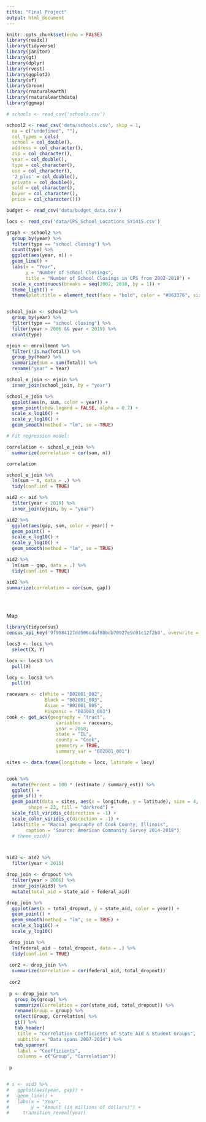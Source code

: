 ```yaml
---
title: "Final Project"
output: html_document
---
```


```r
knitr::opts_chunk$set(echo = FALSE)
library(readxl)
library(tidyverse)
library(janitor)  
library(gt)
library(dplyr)
library(rvest)
library(ggplot2)
library(sf)
library(broom)
library(rnaturalearth)
library(rnaturalearthdata)
library(ggmap)
```

```r
# schools <- read_csv('schools.csv') 

school2 <- read_csv('data/schools.csv', skip = 1,
  na = c("undefined", ""),
  col_types = cols(
  school = col_double(),
  address = col_character(),
  zip = col_character(),
  year = col_double(),
  type = col_character(),
  use = col_character(),
  '2_plus' = col_double(),
  private = col_double(),
  sold = col_character(),
  buyer = col_character(),
  price = col_character())) 

budget <- read_csv('data/budget_data.csv')

locs <- read_csv('data/CPS_School_Locations_SY1415.csv')
```

```r
graph <- school2 %>% 
  group_by(year) %>% 
  filter(type == "school closing") %>% 
  count(type) %>% 
  ggplot(aes(year, n)) +
  geom_line() +
  labs(x = "Year", 
       y = "Number of School Closings", 
       title = "Number of School Closings in CPS from 2002-2018") +
  scale_x_continuous(breaks = seq(2002, 2018, by = 1)) +
  theme_light() +
  theme(plot.title = element_text(face = "bold", color = "#063376", size = 20))


school_join <- school2 %>% 
  group_by(year) %>% 
  filter(type == "school closing") %>% 
  filter(year > 2006 && year < 2019) %>% 
  count(type) 

ejoin <- enrollment %>% 
  filter(!is.na(Total)) %>% 
  group_by(Year) %>% 
  summarize(sum = sum(Total)) %>% 
  rename("year" = Year)

school_e_join <- ejoin %>%
  inner_join(school_join, by = "year") 

school_e_join %>%
  ggplot(aes(n, sum, color = year)) +
  geom_point(show.legend = FALSE, alpha = 0.7) +
  scale_x_log10() +
  scale_y_log10() +
  geom_smooth(method = "lm", se = TRUE)

# Fit regression model:

correlation <- school_e_join %>%
  summarize(correlation = cor(sum, n))

correlation

school_e_join %>%
  lm(sum ~ n, data = .) %>%
  tidy(conf.int = TRUE)

aid2 <- aid %>% 
  filter(year < 2019) %>% 
  inner_join(ejoin, by = "year")

aid2 %>% 
  ggplot(aes(gap, sum, color = year)) +
  geom_point() +
  scale_x_log10() +
  scale_y_log10() +
  geom_smooth(method = "lm", se = TRUE)

aid2 %>% 
  lm(sum ~ gap, data = .) %>% 
  tidy(conf.int = TRUE)

aid2 %>% 
summarize(correlation = cor(sum, gap))


  

```
Map

```r
library(tidycensus)
census_api_key('9f9584127dd506cdaf80bdb78927e9c01c12f2b8', overwrite = TRUE)

locs3 <- locs %>% 
  select(X, Y)

locx <- locs3 %>% 
  pull(X)

locy <- locs3 %>% 
  pull(Y)

racevars <- c(White = "B02001_002", 
              Black = "B02001_003", 
              Asian = "B02001_005",
              Hispanic = "B03003_003")
cook <- get_acs(geography = "tract",
                  variables = racevars, 
                  year = 2018,
                  state = "IL",
                  county = "Cook",
                  geometry = TRUE,
                  summary_var = "B02001_001") 

sites <- data.frame(longitude = locx, latitude = locy)


cook %>%
  mutate(Percent = 100 * (estimate / summary_est)) %>%
  ggplot() +
  geom_sf() +
  geom_point(data = sites, aes(x = longitude, y = latitude), size = 4, 
        shape = 23, fill = "darkred") +
  scale_fill_viridis_c(direction = -1) +
  scale_color_viridis_c(direction = -1) +
  labs(title = "Racial geography of Cook County, Illinois",
       caption = "Source: American Community Survey 2014-2018") 
  # theme_void()




```

```r
aid3 <- aid2 %>% 
  filter(year < 2015)

drop_join <- dropout %>% 
  filter(year > 2006) %>% 
  inner_join(aid3) %>% 
  mutate(total_aid = state_aid + federal_aid) 

drop_join %>% 
  ggplot(aes(x = total_dropout, y = state_aid, color = year)) +
  geom_point() +
  geom_smooth(method = "lm", se = TRUE) +
  scale_x_log10() +
  scale_y_log10() 

 drop_join %>% 
  lm(federal_aid ~ total_dropout, data = .) %>%
  tidy(conf.int = TRUE)
 
 cor2 <- drop_join %>%
  summarize(correlation = cor(federal_aid, total_dropout))
 
 cor2
 
 p <- drop_join %>% 
   group_by(group) %>% 
   summarize(Correlation = cor(state_aid, total_dropout)) %>% 
   rename(Group = group) %>% 
   select(Group, Correlation) %>% 
   gt() %>% 
   tab_header(
    title = "Correlation Coefficients of State Aid & Student Groups",
    subtitle = "Data spans 2007-2014") %>% 
   tab_spanner(
    label = "Coefficients",
    columns = c("Group", "Correlation"))
 
 p


# s <- aid3 %>% 
#   ggplot(aes(year, gap)) +
#   geom_line() +
#   labs(x = "Year", 
#        y = "Amount (in millions of dollars)") +
#     transition_reveal(year)
```

